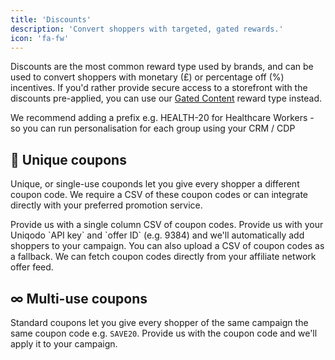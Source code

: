```yaml
---
title: 'Discounts'
description: 'Convert shoppers with targeted, gated rewards.'
icon: 'fa-fw'
---
```


Discounts are the most common reward type used by brands, and can be used to convert shoppers with monetary (£) or percentage off (%) incentives. If you'd 
rather provide secure access to a storefront with the discounts pre-applied, you can use our [Gated Content](/documentationSections/1_buildRewardFlows/gatedContent) reward type instead.

<Tip>
  We recommend adding a prefix e.g. HEALTH-20 for Healthcare Workers - so you can run personalisation for each group using your CRM / CDP
</Tip>

## 🙋 Unique coupons
Unique, or single-use couponds let you give every shopper a different coupon code. We require a CSV of these coupon codes or can integrate directly with your
preferred promotion service.

<AccordionGroup>
<Accordion title="Uploading CSV" icon="file-csv">
    Provide us with a single column CSV of coupon codes.
</Accordion>
<Accordion title="Integrating with Uniqodo" icon="ticket-simple">
    Provide us with your Uniqodo `API key` and `offer ID` (e.g. 9384) and we'll automatically add shoppers to your campaign. You can also upload a CSV of coupon codes as a fallback.
</Accordion>
<Accordion title="Integrating with your affiliate network" icon="diagram-project">
    We can fetch coupon codes directly from your affiliate network offer feed.
</Accordion>
</AccordionGroup>

## ∞ Multi-use coupons
Standard coupons let you give every shopper of the same campaign the same coupon code e.g. `SAVE20`. Provide us with the coupon code and we'll apply it to your campaign.
